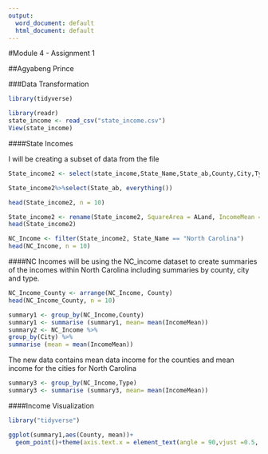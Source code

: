 ---
output:
  word_document: default
  html_document: default
---
#Module 4 - Assignment 1

##Agyabeng Prince

###Data Transformation

```{r}
library(tidyverse)

library(readr)
state_income <- read_csv("state_income.csv")
View(state_income)

```

####State Incomes

I will be creating a subset of data from the file

```{r}
State_income2 <- select(state_income,State_Name,State_ab,County,City,Type, ALand,Mean,Median, Stdev)

State_income2%>%select(State_ab, everything())

head(State_income2, n = 10)

```


```{r}
State_income2 <- rename(State_income2, SquareArea = ALand, IncomeMean = Mean, IncomeMedian = Median, IncomeStDev = Stdev)
head(State_income2)


```

```{r}
NC_Income <- filter(State_income2, State_Name == "North Carolina")
head(NC_Income, n = 10)

```


####NC Incomes
will be using the NC_income dataset to create summaries of the incomes within North Carolina including summaries by county, city and type.

```{r}
NC_Income_County <- arrange(NC_Income, County)
head(NC_Income_County, n = 10)
```


```{r}
summary1 <- group_by(NC_Income,County)
summary1 <- summarise (summary1, mean= mean(IncomeMean))
summary2 <- NC_Income %>%
group_by(City) %>%
summarise (mean = mean(IncomeMean))
```
The new data contains mean data income for the counties and mean income for the cities for North Carolina

```{r}
summary3 <- group_by(NC_Income,Type)
summary3 <- summarise (summary3, mean= mean(IncomeMean))
```


####Income Visualization

```{r}
library("tidyverse")

ggplot(summary1,aes(County, mean))+
  geom_point()+theme(axis.text.x = element_text(angle = 90,vjust =0.5, hjust=1))
  
```

